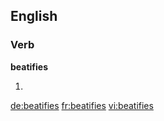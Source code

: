 ==English==

===Verb===
'''beatifies'''

# {{third-person singular of|beatify}}

[[de:beatifies]]
[[fr:beatifies]]
[[vi:beatifies]]